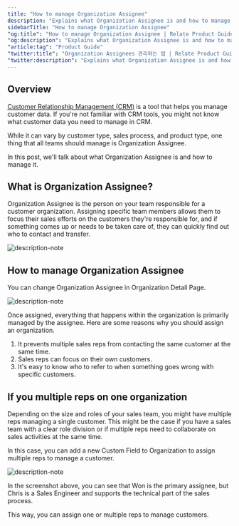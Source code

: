```yaml
---
title: "How to manage Organization Assignee"
description: "Explains what Organization Assignee is and how to manage it."
sidebarTitle: "How to manage Organization Assignee"
"og:title": "How to manage Organization Assignee | Relate Product Guide"
"og:description": "Explains what Organization Assignee is and how to manage it."
"article:tag": "Product Guide"
"twitter:title": "Organization Assignees 관리하는 법 | Relate Product Guide"
"twitter:description": "Explains what Organization Assignee is and how to manage it."
---
```


## Overview

[Customer Relationship Management (CRM)](https://www.relate.so/blog/what-is-crm/) is a tool that helps you manage customer data. If you're not familiar with CRM tools, you might not know what customer data you need to manage in CRM. 

While it can vary by customer type, sales process, and product type, one thing that all teams should manage is Organization Assignee.

In this post, we'll talk about what Organization Assignee is and how to manage it.

## What is Organization Assignee?

Organization Assignee is the person on your team responsible for a customer organization. Assigning specific team members allows them to focus their sales efforts on the customers they're responsible for, and if something comes up or needs to be taken care of, they can quickly find out who to contact and transfer. 

![description-note](/docs/images/features/org-assignee.png)

## How to manage Organization Assignee

You can change Organization Assignee in Organization Detail Page.

![description-note](/docs/images/features/org-assignee-select.png)

Once assigned, everything that happens within the organization is primarily managed by the assignee. Here are some reasons why you should assign an organization.

1. It prevents multiple sales reps from contacting the same customer at the same time. 
2. Sales reps can focus on their own customers.
3. It's easy to know who to refer to when something goes wrong with specific customers. 

## If you multiple reps on one organization

Depending on the size and roles of your sales team, you might have multiple reps managing a single customer. This might be the case if you have a sales team with a clear role division or if multiple reps need to collaborate on sales activities at the same time. 

In this case, you can add a new Custom Field to Organization to assign multiple reps to manage a customer. 

![description-note](/docs/images/features/org-assignee-multiple.png)

In the screenshot above, you can see that Won is the primary assignee, but Chris is a Sales Engineer and supports the technical part of the sales process. 

This way, you can assign one or multiple reps to manage customers.
